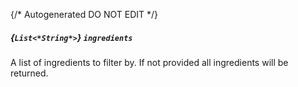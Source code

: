 {/* Autogenerated DO NOT EDIT  */}
##### *{`List<*String*>`}* `ingredients`
A list of ingredients to filter by. If not provided all ingredients will be returned.


